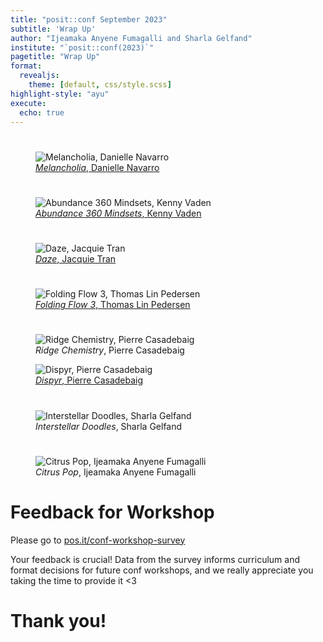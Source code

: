 ```yaml
---
title: "posit::conf September 2023"
subtitle: 'Wrap Up'
author: "Ijeamaka Anyene Fumagalli and Sharla Gelfand"
institute: "`posit::conf(2023)`"
pagetitle: "Wrap Up"
format:
  revealjs:
    theme: [default, css/style.scss]
highlight-style: "ayu"
execute:
  echo: true
---
```


#

![[*Melancholia*, Danielle Navarro](https://art.djnavarro.net/gallery/melancholia/)](06-wrap-up/melancholia.png)

#

![[*Abundance 360 Mindsets*, Kenny Vaden](https://www.vadenart.com/abundance-360-mindsets/)](06-wrap-up/abundance-360.jpg)

#

![[*Daze*, Jacquie Tran](https://art.jacquietran.com/daze)](06-wrap-up/daze.jpg)

#

![[*Folding Flow 3*, Thomas Lin Pedersen](https://www.data-imaginist.com/art)](06-wrap-up/folding-flow.jpg)

#

::: {layout="[[0.6,-0.3, 0.6]]" layout-valign="bottom"}

![*Ridge Chemistry*, Pierre Casadebaig](06-wrap-up/pierre-1.jpg)

![[*Dispyr*, Pierre Casadebaig](https://art.casadebaig.net/)](06-wrap-up/pierre-2.jpg)

:::

#

![*Interstellar Doodles*, Sharla Gelfand](06-wrap-up/sharla.jpg)

#

![*Citrus Pop*, Ijeamaka Anyene Fumagalli](06-wrap-up/citrus-pop.jpg)

# Feedback for Workshop

Please go to [pos.it/conf-workshop-survey](https://pos.it/conf-workshop-survey)

Your feedback is crucial! Data from the survey informs curriculum and format decisions for future conf workshops, and we really appreciate you taking the time to provide it <3

# Thank you!